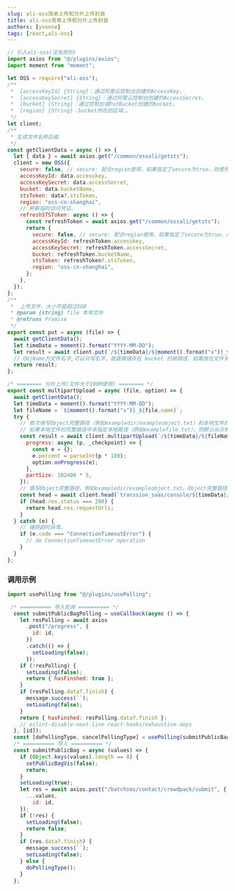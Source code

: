 ```yaml
---
slug: ali-oss简单上传和分片上传封装
title: ali-oss简单上传和分片上传封装
authors: [yvonne]
tags: [react,ali-oss]
---
```


<!--truncate-->
```javascript title="@/plugins/ali-oss.js"
// 引入ali-oss(没有用到)
import axios from "@/plugins/axios";
import moment from "moment";

let OSS = require("ali-oss");
/**
 *  [accessKeyId] {String}：通过阿里云控制台创建的AccessKey。
 *  [accessKeySecret] {String}：通过阿里云控制台创建的AccessSecret。
 *  [bucket] {String}：通过控制台或PutBucket创建的bucket。
 *  [region] {String}：bucket所在的区域，。
 */
let client;
/**
 * 生成文件名称后缀
 */
const getClientData = async () => {
  let { data } = await axios.get("/common/ossali/getsts");
  client = new OSS({
    secure: false, // secure: 配合region使用，如果指定了secure为true，则使用HTTPS访问
    accessKeyId: data.accesskey,
    accessKeySecret: data.accessSecret,
    bucket: data.bucketName,
    stsToken: data?.stsToken,
    region: "oss-cn-shanghai",
    // 刷新临时访问凭证。
    refreshSTSToken: async () => {
      const refreshToken = await axios.get("/common/ossali/getsts");
      return {
        secure: false, // secure: 配合region使用，如果指定了secure为true，则使用HTTPS访问
        accessKeyId: refreshToken.accesskey,
        accessKeySecret: refreshToken.accessSecret,
        bucket: refreshToken.bucketName,
        stsToken: refreshToken?.stsToken,
        region: "oss-cn-shanghai",
      };
    },
  });
};
/**
 *  上传文件，大小不能超过5GB
 * @param {string} file 本地文件
 * @retruns Promise
 */
export const put = async (file) => {
  await getClientData();
  let timeData = moment().format("YYYY-MM-DD");
  let result = await client.put(`/${timeData}/${moment().format("x")}_${file.name}`, file);
  // ObjName为文件名字,可以只写名字，就直接储存在 bucket 的根路径，如需放在文件夹下面直接在文件名前面加上文件夹名称
  return result;
};

/* ======== 分片上传(文件大于100M使用) ======== */
export const multipartUpload = async (file, option) => {
  await getClientData();
  let timeData = moment().format("YYYY-MM-DD");
  let fileName = `${moment().format("x")}_${file.name}`;
  try {
    // 依次填写Object完整路径（例如exampledir/exampleobject.txt）和本地文件的完整路径（例如D:\\localpath\\examplefile.txt）。Object完整路径中不能包含Bucket名称。
    // 如果本地文件的完整路径中未指定本地路径（例如examplefile.txt），则默认从示例程序所属项目对应本地路径中上传文件。
    const result = await client.multipartUpload(`/${timeData}/${fileName}`, file, {
      progress: async (p, _checkpoint) => {
        const e = {};
        e.percent = parseInt(p * 100);
        option.onProgress(e);
      },
      partSize: 102400 * 5,
    });
    // 填写Object完整路径，例如exampledir/exampleobject.txt。Object完整路径中不能包含Bucket名称。
    const head = await client.head(`transsion_saas/console/${timeData}/${fileName}`);
    if (head.res.status === 200) {
      return head.res.requestUrls;
    }
  } catch (e) {
    // 捕获超时异常。
    if (e.code === "ConnectionTimeoutError") {
      // do ConnectionTimeoutError operation
    }
  }
};
```

### 调用示例
```javascript 
import usePolling from "@/plugins/usePolling"; 

 /* ========== 导入轮询 ========== */
  const submitPublicBagPolling = useCallback(async () => {
    let resPolling = await axios
      .post("/progress", {
        id: id,
      })
      .catch(() => {
        setLoading(false);
      });
    if (!resPolling) {
      setLoading(false);
      return { hasFinshed: true };
    }
    if (resPolling.data?.finish) {
      message.success(``);
      setLoading(false);
    }
    return { hasFinshed: resPolling.data?.finish };
    // eslint-disable-next-line react-hooks/exhaustive-deps
  }, [id]);
  const [doPollingType, cancelPollingType] = usePolling(submitPublicBagPolling); //接口轮询hook
  /* ========== 导入 ========== */
  const submitPublicBag = async (values) => {
    if (Object.keys(values).length == 0) {
      setPublicBagVis(false);
      return;
    }
    setLoading(true);
    let res = await axios.post("/batchsms/contact/crowdpack/submit", {
      ...values,
        id: id,
    });
    if (!res) {
      setLoading(false);
      return false;
    }
    if (res.data?.finish) {
      message.success(``);
      setLoading(false);
    } else {
      doPollingType();
    }
  };
```
 